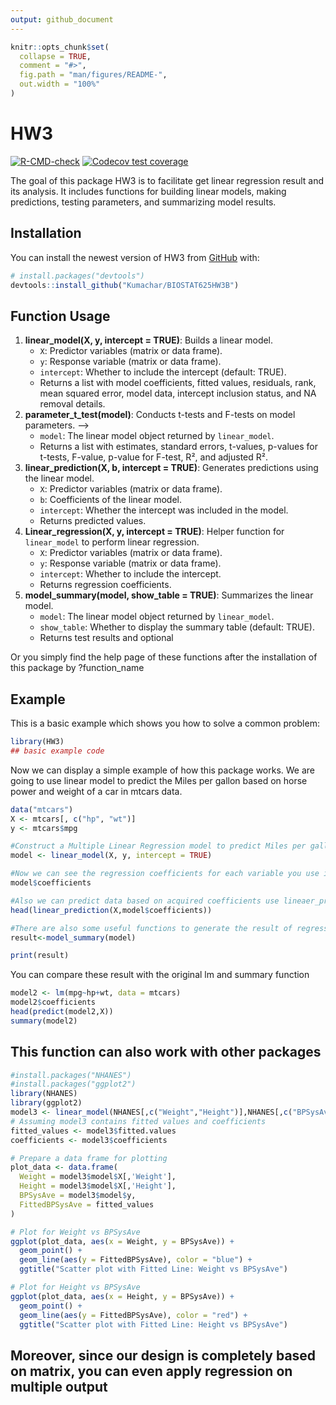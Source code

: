 ```yaml
---
output: github_document
---
```


<!-- README.md is generated from README.Rmd. Please edit that file -->

```r
knitr::opts_chunk$set(
  collapse = TRUE,
  comment = "#>",
  fig.path = "man/figures/README-",
  out.width = "100%"
)
```

# HW3

<!-- badges: start -->
[![R-CMD-check](https://github.com/Kumachar/BIOSTAT625HW3B/actions/workflows/R-CMD-check.yaml/badge.svg)](https://github.com/Kumachar/BIOSTAT625HW3B/actions/workflows/R-CMD-check.yaml)
[![Codecov test coverage](https://codecov.io/gh/Kumachar/BIOSTAT625HW3B/branch/master/graph/badge.svg)](https://app.codecov.io/gh/Kumachar/BIOSTAT625HW3B?branch=master)
<!-- badges: end -->

The goal of this package HW3 is to facilitate get linear regression result and its analysis. It includes functions for building linear models, making predictions, testing parameters, and summarizing model results.

## Installation

You can install the newest version of HW3 from [GitHub](https://github.com/) with:

``` r
# install.packages("devtools")
devtools::install_github("Kumachar/BIOSTAT625HW3B")
```
## Function Usage

1. **linear_model(X, y, intercept = TRUE)**: Builds a linear model. 
    - `X`: Predictor variables (matrix or data frame). 
    - `y`: Response variable (matrix or data frame).
    - `intercept`: Whether to include the intercept (default: TRUE). 
    - Returns a list with model coefficients, fitted values, residuals, rank, mean squared error, model data, intercept inclusion status, and NA removal details.
    
2. **parameter_t_test(model)**: Conducts t-tests and F-tests on model parameters. -->
    - `model`: The linear model object returned by `linear_model`. 
    - Returns a list with estimates, standard errors, t-values, p-values for t-tests, F-value, p-value for F-test, R², and adjusted R². 

 3. **linear_prediction(X, b, intercept = TRUE)**: Generates predictions using the linear model.
    - `X`: Predictor variables (matrix or data frame). 
    - `b`: Coefficients of the linear model. 
    - `intercept`: Whether the intercept was included in the model.
    - Returns predicted values. 

 4. **Linear_regression(X, y, intercept = TRUE)**: Helper function for `linear_model` to perform linear regression.
    - `X`: Predictor variables (matrix or data frame). 
    - `y`: Response variable (matrix or data frame).
    - `intercept`: Whether to include the intercept.
    - Returns regression coefficients. 

 5. **model_summary(model, show_table = TRUE)**: Summarizes the linear model. 
    - `model`: The linear model object returned by `linear_model`. 
    - `show_table`: Whether to display the summary table (default: TRUE). 
    - Returns test results and optional

Or you simply find the help page of these functions after the installation of this package by ?function_name

## Example

This is a basic example which shows you how to solve a common problem:

```r
library(HW3)
## basic example code
```

Now we can display a simple example of how this package works. We are going to use linear model to predict the Miles per gallon based on horse power and weight of a car in mtcars data.

```r
data("mtcars")
X <- mtcars[, c("hp", "wt")]
y <- mtcars$mpg

#Construct a Multiple Linear Regression model to predict Miles per gallon based on horse power and weight of a car
model <- linear_model(X, y, intercept = TRUE)

#Now we can see the regression coefficients for each variable you use in the model
model$coefficients

#Also we can predict data based on acquired coefficients use lineaer_prediction function
head(linear_prediction(X,model$coefficients))

#There are also some useful functions to generate the result of regression 
result<-model_summary(model)

print(result)

```

You can compare these result with the original lm and summary function
```r
model2 <- lm(mpg~hp+wt, data = mtcars)
model2$coefficients
head(predict(model2,X))
summary(model2)
```

## This function can also work with other packages
```r
#install.packages("NHANES")
#install.packages("ggplot2")
library(NHANES)
library(ggplot2)
model3 <- linear_model(NHANES[,c("Weight","Height")],NHANES[,c("BPSysAve")])
# Assuming model3 contains fitted values and coefficients
fitted_values <- model3$fitted.values
coefficients <- model3$coefficients

# Prepare a data frame for plotting
plot_data <- data.frame(
  Weight = model3$model$X[,'Weight'],
  Height = model3$model$X[,'Height'],
  BPSysAve = model3$model$y,
  FittedBPSysAve = fitted_values
)

# Plot for Weight vs BPSysAve
ggplot(plot_data, aes(x = Weight, y = BPSysAve)) + 
  geom_point() + 
  geom_line(aes(y = FittedBPSysAve), color = "blue") +
  ggtitle("Scatter plot with Fitted Line: Weight vs BPSysAve")

# Plot for Height vs BPSysAve
ggplot(plot_data, aes(x = Height, y = BPSysAve)) + 
  geom_point() + 
  geom_line(aes(y = FittedBPSysAve), color = "red") +
  ggtitle("Scatter plot with Fitted Line: Height vs BPSysAve")

```

## Moreover, since our design is completely based on matrix, you can even apply regression on multiple output
```r

```

